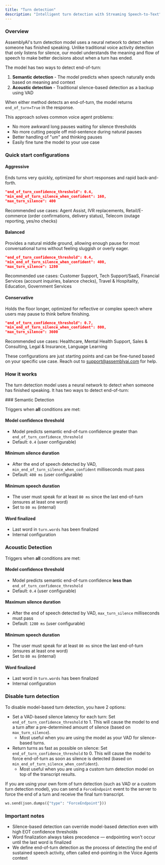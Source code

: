 ```yaml
---
title: "Turn detection"
description: "Intelligent turn detection with Streaming Speech-to-Text"
---
```


### Overview

AssemblyAI's turn detection model uses a neural network to detect when someone has finished speaking. Unlike traditional voice activity detection that only listens for silence, our model understands the meaning and flow of speech to make better decisions about when a turn has ended.

The model has two ways to detect end-of-turn:
1. **Semantic detection** - The model predicts when speech naturally ends based on meaning and context
2. **Acoustic detection** - Traditional silence-based detection as a backup using VAD

When either method detects an end-of-turn, the model returns `end_of_turn=True` in the response.

This approach solves common voice agent problems:
- No more awkward long pauses waiting for silence thresholds
- No more cutting people off mid-sentence during natural pauses
- Better handling of "um" and thinking pauses
- Easily fine tune the model to your use case

### Quick start configurations

#### Aggressive

Ends turns very quickly, optimized for short responses and rapid back-and-forth.
```json
"end_of_turn_confidence_threshold": 0.4,
"min_end_of_turn_silence_when_confident": 160,
"max_turn_silence": 400
```
<Tip>Recommended use cases: Agent Assist, IVR replacements, Retail/E-commerce (order confirmations, delivery status), Telecom (outage reporting, yes/no checks)</Tip>


#### Balanced
Provides a natural middle ground, allowing enough pause for most conversational turns without feeling sluggish or overly eager. 
```json
"end_of_turn_confidence_threshold": 0.4,
"min_end_of_turn_silence_when_confident": 400,
"max_turn_silence": 1280
```
<Tip>Recommended use cases: Customer Support, Tech Support/SaaS, Financial Services (account inquiries, balance checks), Travel & Hospitality, Education, Government Services</Tip>

#### Conservative
Holds the floor longer, optimized for reflective or complex speech where users may pause to think before finishing.
```json
"end_of_turn_confidence_threshold": 0.7,
"min_end_of_turn_silence_when_confident": 800,
"max_turn_silence": 3600
```
<Tip>Recommended use cases: Healthcare, Mental Health Support, Sales & Consulting, Legal & Insurance, Language Learning</Tip>

These configurations are just starting points and can be fine-tuned based on your specific use case. Reach out to [support@assemblyai.com](mailto:support@assemblyai.com) for help.

### How it works

The turn detection model uses a neural network to detect when someone has finished speaking. It has two ways to detect end-of-turn:

<Steps>
<Step>
### Semantic Detection

Triggers when **all** conditions are met:

#### Model confidence threshold

- Model predicts semantic end-of-turn confidence greater than `end_of_turn_confidence_threshold`
- Default: `0.4` (user configurable)

#### Minimum silence duration

- After the end of speech detected by VAD, `min_end_of_turn_silence_when_confident` milliseconds must pass
- Default: `400 ms` (user configurable)

#### Minimum speech duration

- The user must speak for at least `80 ms` since the last end-of-turn (ensures at least one word)
- Set to `80 ms` (internal)

#### Word finalized

- Last word in `turn.words` has been finalized
- Internal configuration

</Step>
<Step>

### Acoustic Detection

Triggers when **all** conditions are met:

#### Model confidence threshold

- Model predicts semantic end-of-turn confidence **less than** `end_of_turn_confidence_threshold`
- Default: `0.4` (user configurable)

#### Maximum silence duration

- After the end of speech detected by VAD, `max_turn_silence` milliseconds must pass
- Default: `1280 ms` (user configurable)

#### Minimum speech duration

- The user must speak for at least `80 ms` since the last end-of-turn (ensures at least one word)
- Set to `80 ms` (internal)

#### Word finalized

- Last word in `turn.words` has been finalized
- Internal configuration

</Step>
</Steps>

### Disable turn detection

To disable model-based turn detection, you have 2 options:
- Set a VAD-based silence latency for each turn: Set `end_of_turn_confidence_threshold` to 1. This will cause the model to end a turn after a pre-determined amount of silence (based on `max_turn_silence`).
  - Most useful when you are using the model as your VAD for silence-based turns.
- Return turns as fast as possible on silence: Set `end_of_turn_confidence_threshold` to 0. This will cause the model to force end-of-turn as soon as silence is detected (based on `min_end_of_turn_silence_when_confident`).
  - Most useful when you are using a custom turn detection model on top of the transcript results.

If you are using your own form of turn detection (such as VAD or a custom turn detection model), you can send a `ForceEndpoint` event to the server to force the end of a turn and receive the final turn transcript.

```python
ws.send(json.dumps({"type": "ForceEndpoint"}))
```

### Important notes

- Silence-based detection can override model-based detection even with high EOT confidence thresholds
- Word finalization always takes precedence — endpointing won't occur until the last word is finalized
- We define end-of-turn detection as the process of detecting the end of sustained speech activity, often called end-pointing in the Voice Agents context
